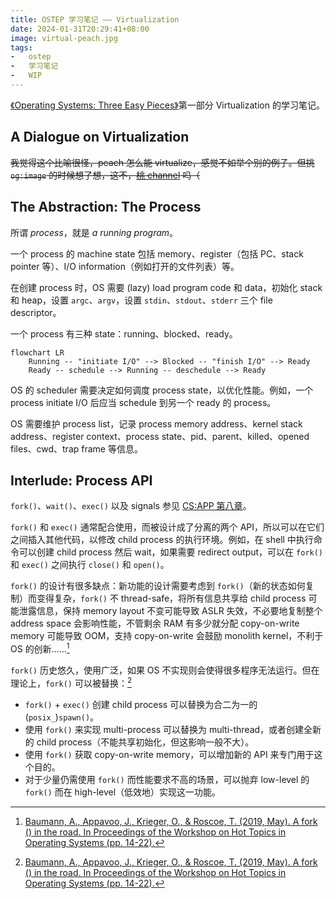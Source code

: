 ```yaml
---
title: OSTEP 学习笔记 —— Virtualization
date: 2024-01-31T20:29:41+08:00
image: virtual-peach.jpg
tags:
-   ostep
-   学习笔记
-   WIP
---
```


[《Operating Systems: Three Easy Pieces》](https://pages.cs.wisc.edu/~remzi/OSTEP/)第一部分 Virtualization 的学习笔记。

<Excerpt />

## A Dialogue on Virtualization

~~我觉得这个比喻很怪，peach 怎么能 virtualize，感觉不如举个别的例子。但挑 `og:image` 的时候想了想，这不，[桃 channel](https://www.bilibili.com/video/av55053935/) 吗（~~

## The Abstraction: The Process

所谓 <dfn>process</dfn>，就是 *a running program*。

一个 process 的 machine state 包括 memory、register（包括 PC、stack pointer 等）、I/O information（例如打开的文件列表）等。

在创建 process 时，OS 需要 (lazy) load program code 和 data，初始化 stack 和 heap，设置 `argc`、`argv`，设置 `stdin`、`stdout`、`stderr` 三个 file descriptor。

一个 process 有三种 state：running、blocked、ready。

```mermaid
flowchart LR
    Running -- "initiate I/O" --> Blocked -- "finish I/O" --> Ready
    Ready -- schedule --> Running -- deschedule --> Ready
```

OS 的 scheduler 需要决定如何调度 process state，以优化性能。例如，一个 process initiate I/O 后应当 schedule 到另一个 ready 的 process。

OS 需要维护 process list，记录 process memory address、kernel stack address、register context、process state、pid、parent、killed、opened files、cwd、trap frame 等信息。

## Interlude: Process API

`fork()`、`wait()`、`exec()` 以及 signals 参见 [CS:APP 第八章](/post/2022/11/csapp-8#process-control)。

`fork()` 和 `exec()` 通常配合使用，而被设计成了分离的两个 API，所以可以在它们之间插入其他代码，以修改 child process 的执行环境。例如，在 shell 中执行命令可以创建 child process 然后 wait，如果需要 redirect output，可以在 `fork()` 和 `exec()` 之间执行 `close()` 和 `open()`。

<Card title="A <code>fork()</code> in the road">

`fork()` 的设计有很多缺点：新功能的设计需要考虑到 `fork()`（新的状态如何复制）而变得复杂，`fork()` 不 thread-safe，将所有信息共享给 child process 可能泄露信息，保持 memory layout 不变可能导致 ASLR 失效，不必要地复制整个 address space 会影响性能，不管剩余 RAM 有多少就分配 copy-on-write memory 可能导致 OOM，支持 copy-on-write 会鼓励 monolith kernel，不利于 OS 的创新……[^fork-hotos19]

`fork()` 历史悠久，使用广泛，如果 OS 不实现则会使得很多程序无法运行。但在理论上，`fork()` 可以被替换：[^fork-hotos19]

-   `fork()` + `exec()` 创建 child process 可以替换为合二为一的 (`posix_`)`spawn()`。
-   使用 `fork()` 来实现 multi-process 可以替换为 multi-thread，或者创建全新的 child process（不能共享初始化，但这影响一般不大）。
-   使用 `fork()` 获取 copy-on-write memory，可以增加新的 API 来专门用于这个目的。
-   对于少量仍需使用 `fork()` 而性能要求不高的场景，可以抛弃 low-level 的 `fork()` 而在 high-level（低效地）实现这一功能。

[^fork-hotos19]: [Baumann, A., Appavoo, J., Krieger, O., & Roscoe, T. (2019, May). A fork () in the road. In Proceedings of the Workshop on Hot Topics in Operating Systems (pp. 14-22).](https://www.microsoft.com/en-us/research/uploads/prod/2019/04/fork-hotos19.pdf)

</Card>
